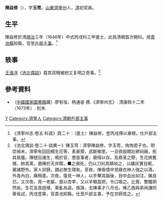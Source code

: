 '''陳益修'''（{{bd|？||？}}），字'''玉笥'''。[[山東|山東]][[濟寧州|濟寧州]]人，[[清|清]]初官員。

==生平==
陳益修於清[[順治|順治]]三年（1646年）中式丙戌科三甲進士，此爲清朝首次開科。授[[貴池縣|貴池縣]]知縣，官至[[戶部|戶部]][[主事|主事]]。<ref>《濟寧州志·卷五·科貢》頁二十：（進士）陳益修，登丙戌傅以漸榜。仕戶部主事。</ref>

== 轶事 ==
[[王渔洋|王渔洋]]《[[池北偶談|池北偶談]]》载其双眼被剜又复明之奇事。<ref>《池北偶談·卷二十·談異一》陳玉笥：濟寧陳益修，字玉笥，恂恂君子也。明崇禎末，濟寧有回回楊生花等，素豪猾，武斷鄉里。一旦欲毀關壯繆祠廟，拓其居廛。陳號召諸生，鳴於官，懲首事者，廟得以存。及鼎革之際，生花挾舊憾，帥其黨，邀陳於天井閘，■之瀕死，仍以刀刓其睛啖之，以礦灰實目眶，棄諸野外。家人舁歸，謂必無生理矣。至夜，陳昏憒中見綠衣神人強之以酒，外青內白，痛稍差。次夜，復見一神人，以手擊其腦後，目中血出如注，痛良已。又次夜，見一老嫗，食以杏李，又以羊眼盈把，令口吸之。比覺，雙瞳炯然矣。生花及其姪樸，乘亂為盜，族誅，去陳事才八月也。陳乙酉與弟尚謙同舉省試，丙戌登第，官貴池知縣，仕至戶部主事，予在京師見之。</ref>

==參考資料==
{{reflist}}
*（[[中國國家圖書館|中國國家圖書館]]藏）廖有恒、杨通睿 撰.《濟寧州志》. 清康熙十二年（1673年）. 刻本.

{{順治三年丙戌科殿試金榜}}

{{Authority control}}

{{DEFAULTSORT:Chen陳}}
[[Category:陳姓|Y]]
[[Category:濟寧人|Category:濟寧人]]
[[Category:清朝戶部主事|Category:清朝戶部主事]]